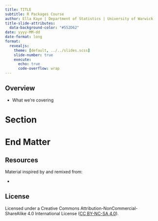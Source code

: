 ```yaml
---
title: TITLE
subtitle: R Packages Course
author: Ella Kaye | Department of Statistics | University of Warwick
title-slide-attributes:
  data-background-color: "#552D62"
date: yyyy-MM-dd
date-format: long
format: 
  revealjs:
    theme: [default, ../../slides.scss]
    slide-number: true
    execute:
      echo: true
      code-overflow: wrap
---
```


## Overview

-   What we're covering

# Section {background-color="#552D62"}

# End Matter {background-color="#552D62"}

## Resources

Material inspired by and remixed from:

- 

## License

Licensed under a Creative Commons Attribution-NonCommercial-ShareAlike 4.0 International License ([CC BY-NC-SA 4.0](https://creativecommons.org/licenses/by-nc-sa/4.0/){target="_blank"}).
